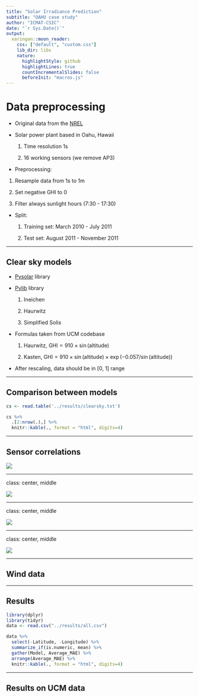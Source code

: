 ```yaml
---
title: "Solar Irradiance Prediction"
subtitle: "OAHU case study"
author: "ICMAT-CSIC"
date: "`r Sys.Date()`"
output:
  xaringan::moon_reader:
    css: ["default", "custom.css"]
    lib_dir: libs
    nature:
      highlightStyle: github
      highlightLines: true
      countIncrementalSlides: false
      beforeInit: "macros.js"
---
```


# Data preprocessing

* Original data from the [NREL](https://data.nrel.gov/submissions/11)

* Solar power plant based in Oahu, Hawaii
  
  1. Time resolution 1s
  
  2. 16 working sensors (we remove AP3)
  
*  Preprocessing:

  1. Resample data from 1s to 1m

  2. Set negative GHI to 0
  
  3. Filter always sunlight hours (7:30 - 17:30)

* Split:

  1. Training set: March 2010 - July 2011
  
  2. Test set: August 2011 - November 2011
  
---

## Clear sky models

* [Pysolar](https://pysolar.readthedocs.io/en/latest/) library

* [Pvlib](https://pvlib-python.readthedocs.io/en/stable/) library 

  1. Ineichen
  
  2. Haurwitz
  
  3. Simplified Solis

* Formulas taken from UCM codebase

  1. Haurwitz, $\text{GHI} = 910 \times \sin(\text{altitude})$
  
  2. Kasten, $\text{GHI} = 910 \times \sin(\text{altitude}) \times \exp(-0.057 / \sin(\text{altitude}))$


* After rescaling, data should be in [0, 1] range  
  
---

## Comparison between models

```r
cs <- read.table('../results/clearsky.txt')

cs %>%
  .[2:nrow(.),] %>%
  knitr::kable(., format = "html", digits=4)
```


---

## Sensor correlations

![](../img/conv1D_lon.png)

---

class: center, middle

![](../img/conv1D_lon_lat.png)

---

class: center, middle

![](../img/turnoff_NE.png)

---

class: center, middle


![](../img/turnoff_SW.png)

---

## Wind data


---

## Results

```r
library(dplyr)
library(tidyr)
data <- read.csv("../results/all.csv")

data %>%
  select(-Latitude, -Longitude) %>%
  summarize_if(is.numeric, mean) %>%
  gather(Model, Average_MAE) %>%
  arrange(Average_MAE) %>%
  knitr::kable(., format = "html", digits=4)
```


---

## Results on UCM data
